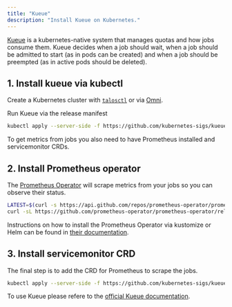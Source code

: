 ```yaml
---
title: "Kueue"
description: "Install Kueue on Kubernetes."
---
```



[Kueue](https://kueue.sigs.k8s.io) is a kubernetes-native system that manages quotas and how jobs consume them. Kueue decides when a job should wait, when a job should be admitted to start (as in pods can be created) and when a job should be preempted (as in active pods should be deleted).

## 1. Install kueue via kubectl

Create a Kubernetes cluster with [`talosctl`](../../omni/getting-started/how-to-install-talosctl) or via [Omni](../../omni/overview/what-is-omni).

Run Kueue via the release manifest

```sh
kubectl apply --server-side -f https://github.com/kubernetes-sigs/kueue/releases/download/v0.14.2/manifests.yaml
```

To get metrics from jobs you also need to have Prometheus installed and servicemonitor CRDs.

## 2. Install Prometheus operator

The [Prometheus Operator](https://prometheus-operator.dev/docs/getting-started/installation/) will scrape metrics from your jobs so you can observe their status.

```bash
LATEST=$(curl -s https://api.github.com/repos/prometheus-operator/prometheus-operator/releases/latest | jq -cr .tag_name)
curl -sL https://github.com/prometheus-operator/prometheus-operator/releases/download/${LATEST}/bundle.yaml | kubectl create -f -
```

Instructions on how to install the Prometheus Operator via kustomize or Helm can be found in [their documentation](https://prometheus-operator.dev/docs/getting-started/installation/).

## 3. Install servicemonitor CRD

The final step is to add the CRD for Prometheus to scrape the jobs.

```bash
kubectl apply --server-side -f https://github.com/kubernetes-sigs/kueue/releases/download/v0.14.2/prometheus.yaml
```

To use Kueue please refere to the [official Kueue documentation](https://kueue.sigs.k8s.io/docs/concepts/).
